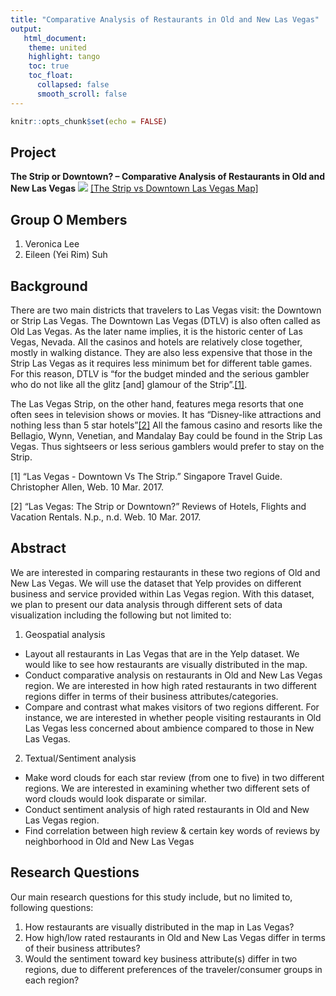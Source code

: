 ```yaml
---
title: "Comparative Analysis of Restaurants in Old and New Las Vegas"
output:
   html_document:
    theme: united
    highlight: tango
    toc: true
    toc_float:
      collapsed: false
      smooth_scroll: false
---
```



```r
knitr::opts_chunk$set(echo = FALSE)
```
## Project
**The Strip or Downtown? – Comparative Analysis of Restaurants in Old and New Las Vegas**
<img src="http://www.lasvegas.com/includes/content/images/media/images/LV_Strip_Master_Map.jpg">
<a href="http://www.lasvegas.com/planning-tools/las-vegas-strip-map/">[The Strip vs Downtown Las Vegas Map]</a>

## Group O Members 

1. Veronica Lee 
2. Eileen (Yei Rim) Suh

## Background

There are two main districts that travelers to Las Vegas visit: the Downtown or Strip Las Vegas. The Downtown Las Vegas (DTLV) is also often called as Old Las Vegas. As the later name implies, it is the historic center of Las Vegas, Nevada. All the casinos and hotels are relatively close together, mostly in walking distance. They are also less expensive that those in the Strip Las Vegas as it requires less minimum bet for different table games. For this reason, DTLV is “for the budget minded and the serious gambler who do not like all the glitz [and] glamour of the Strip".<a href="#footnote-1">[1]</a>. 

The Las Vegas Strip, on the other hand, features mega resorts that one often sees in television shows or movies. It has “Disney-like attractions and nothing less than 5 star hotels”<a href="#footnote-2">[2]</a> All the famous casino and resorts like the Bellagio, Wynn, Venetian, and Mandalay Bay could be found in the Strip Las Vegas. Thus sightseers or less serious gamblers would prefer to stay on the Strip. 

<p id="footnote-1">[1] "Las Vegas - Downtown Vs The Strip." Singapore Travel Guide. Christopher Allen, Web. 10 Mar. 2017.</p>
<p id="footnote-2">[2] "Las Vegas: The Strip or Downtown?" Reviews of Hotels, Flights and Vacation Rentals. N.p., n.d. Web. 10 Mar. 2017.</p>

## Abstract 

We are interested in comparing restaurants in these two regions of Old and New Las Vegas. We will use the dataset that Yelp provides on different business and service provided within Las Vegas region. With this dataset, we plan to present our data analysis through different sets of data visualization including the following but not limited to:

1. Geospatial analysis
 - Layout all restaurants in Las Vegas that are in the Yelp dataset. We would like to see how restaurants are visually distributed in the map.
 - Conduct comparative analysis on restaurants in Old and New Las Vegas region. We are interested in how high rated restaurants in two different regions differ in terms of their business attributes/categories.
 - Compare and contrast what makes visitors of two regions different. For instance, we are interested in whether people visiting restaurants in Old Las Vegas less concerned about ambience compared to those in New Las Vegas. 

2. Textual/Sentiment analysis 

 - Make word clouds for each star review (from one to five) in two different regions. We are interested in examining whether two different sets of word clouds would look disparate or similar.
 - Conduct sentiment analysis of high rated restaurants in Old and New Las Vegas region.
 - Find correlation between high review & certain key words of reviews by neighborhood in Old and New Las Vegas


## Research Questions 

Our main research questions for this study include, but no limited to, following questions: 

1. How restaurants are visually distributed in the map in Las Vegas?
2. How high/low rated restaurants in Old and New Las Vegas differ in terms of their business attributes?
3. Would the sentiment toward key business attribute(s) differ in two regions, due to different preferences of the traveler/consumer groups in each region?

